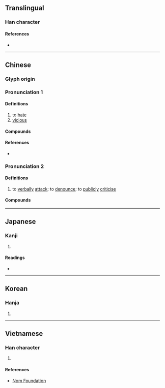 {{also|怼}}
{{character info/new}}
==Translingual==

===Han character===
{{Han char|rn=61|rad=心|as=14|sn=18|four=34330|canj=TIP|ids=⿱對心}}

====References====
* {{Han ref|kx=0406.370|dkj=11376|dj=0747.300|hdz=42363.100|uh=61DF|ud=25055|bh=EFC8|bd=61384}}

----

==Chinese==
{{zh-forms|s=怼}}

===Glyph origin===
{{Han etym}}

===Pronunciation 1===
{{zh-pron
|m=duì
|c=deoi6,zeoi6
|mc=y
|oc=y
|cat=v
}}

====Definitions====
{{zh-hanzi}}

# to [[hate]]
# [[vicious]]

====Compounds====
{{zh-der|怨懟|慍懟}}

====References====
* {{R:yue:Hanzi}}

===Pronunciation 2===
{{zh-pron
|m=duǐ
|cat=v
}}

====Definitions====
{{zh-hanzi}}

# {{lb|zh|newly-appeared orthography|slang|or|dialectal}} to [[verbally]] [[attack]]; to [[denounce]]; to [[publicly]] [[criticise]]

====Compounds====
{{zh-der|怒懟}}

----

==Japanese==

===Kanji===
{{ja-kanji|grade=|rs=心14}}

# {{defn|lang=ja|sort=心14}}

====Readings====
* {{ja-readings|on=[[つい]] (tsui), [[ずい]] (zui), [[たい]] (tai)|kun=[[うらむ]] (uramu)}}

----

==Korean==

===Hanja===
{{ko-hanja|hangeul=대|eumhun=|rv=dae|mr=tae|y=tay}}

# {{defn|lang=ko|sort=心14}}

----

==Vietnamese==

===Han character===
{{vi-readings|rs=心14|hanviet=tủi}}

# {{defn|lang=vi|sort=心14}}

====References====
* [http://nomfoundation.org/common/nom_details.php?codepoint=61df Nom Foundation]